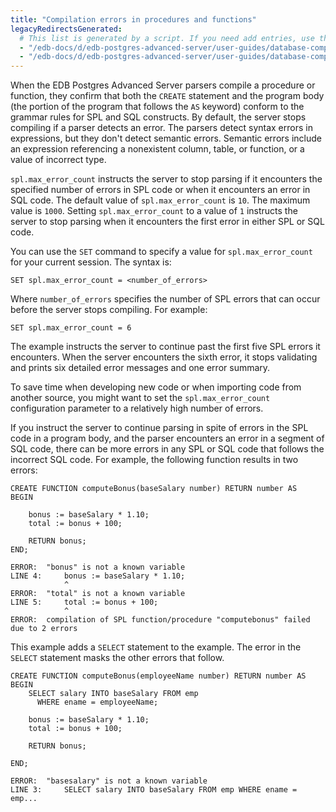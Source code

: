 ```yaml
---
title: "Compilation errors in procedures and functions"
legacyRedirectsGenerated:
  # This list is generated by a script. If you need add entries, use the `legacyRedirects` key.
  - "/edb-docs/d/edb-postgres-advanced-server/user-guides/database-compatibility-for-oracle-developers-guide/9.6/Database_Compatibility_for_Oracle_Developers_Guide_v9.6.1.055.html"
  - "/edb-docs/d/edb-postgres-advanced-server/user-guides/database-compatibility-for-oracle-developers-guide/9.5/Database_Compatibility_for_Oracle_Developers_Guide.1.149.html"
---
```


<div id="compilation_errors_in_procedures_and_functions" class="registered_link"></div>

When the EDB Postgres Advanced Server parsers compile a procedure or function, they confirm that both the `CREATE` statement and the program body (the portion of the program that follows the `AS` keyword) conform to the grammar rules for SPL and SQL constructs. By default, the server stops compiling if a parser detects an error. The parsers detect syntax errors in expressions, but they don't detect semantic errors. Semantic errors include an expression referencing a nonexistent column, table, or function, or a value of incorrect type.

`spl.max_error_count` instructs the server to stop parsing if it encounters the specified number of errors in SPL code or when it encounters an error in SQL code. The default value of `spl.max_error_count` is `10`. The maximum value is `1000`. Setting `spl.max_error_count` to a value of `1` instructs the server to stop parsing when it encounters the first error in either SPL or SQL code.

You can use the `SET` command to specify a value for `spl.max_error_count` for your current session. The syntax is:

```text
SET spl.max_error_count = <number_of_errors>
```

Where `number_of_errors` specifies the number of SPL errors that can occur before the server stops compiling. For example:

```
SET spl.max_error_count = 6
```

The example instructs the server to continue past the first five SPL errors it encounters. When the server encounters the sixth error, it stops validating and prints six detailed error messages and one error summary.

To save time when developing new code or when importing code from another source, you might want to set the `spl.max_error_count` configuration parameter to a relatively high number of errors.

If you instruct the server to continue parsing in spite of errors in the SPL code in a program body, and the parser encounters an error in a segment of SQL code, there can be more errors in any SPL or SQL code that follows the incorrect SQL code. For example, the following function results in two errors:

```text
CREATE FUNCTION computeBonus(baseSalary number) RETURN number AS
BEGIN

    bonus := baseSalary * 1.10;
    total := bonus + 100;

    RETURN bonus;
END;

ERROR:  "bonus" is not a known variable
LINE 4:     bonus := baseSalary * 1.10;
            ^
ERROR:  "total" is not a known variable
LINE 5:     total := bonus + 100;
            ^
ERROR:  compilation of SPL function/procedure "computebonus" failed due to 2 errors
```

This example adds a `SELECT` statement to the example. The error in the `SELECT` statement masks the other errors that follow.

```text
CREATE FUNCTION computeBonus(employeeName number) RETURN number AS
BEGIN
    SELECT salary INTO baseSalary FROM emp
      WHERE ename = employeeName;

    bonus := baseSalary * 1.10;
    total := bonus + 100;

    RETURN bonus;

END;

ERROR:  "basesalary" is not a known variable
LINE 3:     SELECT salary INTO baseSalary FROM emp WHERE ename = emp...
```

